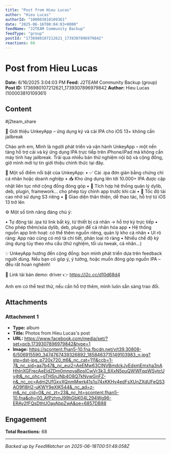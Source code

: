 ```yaml
---
title: "Post from Hieu Lucas"
author: "Hieu Lucas"
authorId: "100003810109361"
date: "2025-06-16T08:04:03+0000"
feedName: "J2TEAM Community Backup"
feedType: "group"
postId: "1736980107212621_1739307896979842"
reactions: 68
---
```


# Post from Hieu Lucas

**Date:** 6/16/2025 3:04:03 PM
**Feed:** J2TEAM Community Backup (group)
**Post ID:** 1736980107212621_1739307896979842
**Author:** Hieu Lucas (100003810109361)

## Content

#j2team_share

🚀 Giới thiệu UnkeyApp – ứng dụng ký và cài IPA cho iOS 13+ không cần jailbreak

Chào anh em,
Mình là người phát triển và vận hành UnkeyApp – một nền tảng hỗ trợ cài và ký ứng dụng IPA trực tiếp trên iPhone/iPad mà không cần máy tính hay jailbreak.
Trải qua nhiều bản thử nghiệm nội bộ và cộng đồng, giờ mình mới tự tin giới thiệu chính thức tại đây.

🔧 Một số điểm nổi bật của UnkeyApp:
 • ✅ Cài .ipa đơn giản bằng chứng chỉ cá nhân hoặc doanh nghiệp
 • 📥 Kho ứng dụng lên tới 10.000+ IPA được cập nhật liên tục nhờ cộng đồng đóng góp
 • 🧩 Tích hợp hệ thống quản lý dylib, deb, plugin, framework… cho phép tùy chỉnh app trước khi cài
 • 🚀 Tốc độ tải cao nhờ sử dụng S3 riêng
 • 📱 Giao diện thân thiện, dễ thao tác, hỗ trợ từ iOS 13 trở lên

⚙️ Một số tính năng đáng chú ý:

 • Tự động tải .ipa từ link bất kỳ, từ thiết bị cá nhân → hỗ trợ ký trực tiếp 
 • Cho phép thêm/xóa dylib, deb, plugin để cá nhân hóa app
 • Hệ thống nguồn app linh hoạt: có thể thêm nguồn riêng, quản lý kho cá nhân
 • UI rõ ràng: App nào cũng có mô tả chi tiết, phân loại rõ ràng
 • Nhiều chế độ ký ứng dụng tùy theo nhu cầu (thử nghiệm, tối ưu tweak, cá nhân…)

💡 UnkeyApp hướng đến cộng đồng: bọn mình phát triển dựa trên feedback người dùng. Nếu bạn có góp ý, ý tưởng, hoặc muốn đóng góp nguồn IPA – đều rất hoan nghênh!

📎 Link tải bản demo: driver 
👉 https://j2c.cc/d10d68d4

Anh em có thể test thử, nếu cần hỗ trợ thêm, mình luôn sẵn sàng trao đổi.

## Attachments

### Attachment 1
- **Type:** album
- **Title:** Photos from Hieu Lucas's post
- **URL:** https://www.facebook.com/media/set/?set=pcb.1739307896979842&type=1
- **Image:** https://scontent.fhan5-10.fna.fbcdn.net/v/t39.30808-6/506915590_3474767439326892_1858463715149103983_n.jpg?stp=dst-jpg_p720x720_tt6&_nc_cat=111&ccb=1-7&_nc_sid=aa7b47&_nc_eui2=AeEMw63CINVBmdckJyEdxmEmxha3nAHhInXGFrecAeEidZDm0mnpvaBpsICwVr3k3_6XxN5puQWWFqqWSytcUy4t&_nc_ohc=gTHSnJNb4O8Q7kNvwGnFZ-n&_nc_oc=Adm2UfGxvXQnmMwrk41s1u74xKKHv4edFsXUnZXdUFeQS3AO9fl8H2-uKWY9eXIK544&_nc_ad=z-m&_nc_cid=0&_nc_zt=23&_nc_ht=scontent.fhan5-10.fna&oh=00_AfPzhmJ99hGbK04L294Wg96-ERAy2fFQsDthUOayAbpZwA&oe=6857DB88

## Engagement

**Total Reactions:** 68

---
*Backed up by FeedWatcher on 2025-06-18T00:51:49.058Z*

